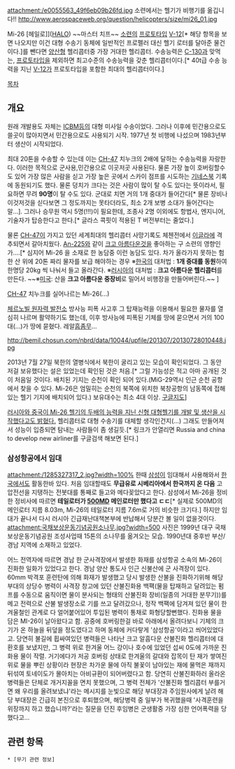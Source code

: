 attachment:/e0055563_49f6eb09b26fd.jpg
소련에서는 헬기가 비행기를 옮깁니다!!
http://www.aerospaceweb.org/question/helicopters/size/mi26_01.jpg

Mi-26 [헤일로]]([[HALO]]) ~~마스터 치프~~ [[소련]]의 [[프로토타입]] [[V-12]][* 해당 항목을 보면 나오지만 이건 대형 수송기  동체에 일반적인 프로펠러 대신 헬기 로터를 달아준 물건이다.]를 뺀다면 [[양산형]] 헬리콥터중 가장 거대한 헬리콥터. 수송능력은 [[C-130]]과 맞먹는, [[프로토타입]]을 제외하면 최고수준의 수송능력을 갖춘 헬리콥터이다.[* 40t급 수송 능력을 지닌 [[V-12]]가 프로토타입을 포함한 최대의 헬리콥터이다.]

[[목차]]

== 개요 ==
원래 개발용도 자체는 [[ICBM]]등의 대형 미사일 수송이었다. 그러나 이후에 민간용으로도 쓸곳이 많아지면서 민간용으로도 사용되기 시작. 1977년 첫 비행에 나섰으며 1983년부터 생산이 시작되었다. 

최대 20톤을 수송할 수 있는데 이는 [[CH-47]] 치누크의 2배에 달하는 수송능력을 자랑한다. 이러한 목적으로 군사용,민간용으로 이곳저곳 사용된다. 물론 가장 높이 호버링할수 도 있어 가장 많은 사람을 싣고 가장 높은 곳에서 스카이 점프를 시도하는 [[기네스북]] 기록에 동원되기도 했다. 물론 덩치가 크다는 것은 사람이 많이 탈 수도 있다는 뜻이라서, 필요하면 무려 '''90명'''이 탈 수도 있다. 군대로 치면 거의 1개 중대가 들어간다[* 물론 장비나 이것저것을 싣다보면 그 정도까지는 못타더라도, 최소 2개 보병 소대가 들어간다는 말...]. 그러나 승무원 역시 5명(!!!)이 필요한데, 조종사 2명 이외에도 항법사, 엔지니어, 기술자가 탑승한다고 한다.[* 글라스 콕핏이 적용된 T 버전부터는 줄었다.]

물론 [[CH-47]]이 가지고 있던 세계최대의 헬리콥터 사망기록도 체첸전에서 [[이글라]]에 격추되면서 갈아치웠다. [[An-225]]와 같이 [[크고 아름다운]]것을 좋아하는 구 소련의 영향인가....[* 심지어 Mi-26 을 소재로 한 농담중 이런 농담도 있다. 차가 올라가지 못하는 험한 산 위에 20톤 짜리 물자를 보급 해야하는 경우 ※[[한국]]의 대처법 : '''1개 중대를 동원'''하여 한명당 20kg 씩 나눠서 들고 올라간다. ※[[러시아]]의 대처법 : '''크고 아름다운 헬리콥터'''를 만든다. ~~※[[미국]]: 산을 '''크고 아름다운 중장비'''로 밀어서 비행장을 만들어버린다.~~ ]

{{{#!html
<object width="560" height="315"><param name="movie" value="//www.youtube.com/v/rBP1cIh27Oo?version=3&amp;hl=ko_KR"></param><param name="allowFullScreen" value="true"></param><param name="allowscriptaccess" value="always"></param><embed src="//www.youtube.com/v/rBP1cIh27Oo?version=3&amp;hl=ko_KR" type="application/x-shockwave-flash" width="560" height="315" allowscriptaccess="always" allowfullscreen="true"></embed></object>
}}}
[[CH-47]] 치누크를 실어나르는 Mi-26(...)


[[체르노빌 원자력 발전소]] 방사능 피폭 사고후 그 탑재능력을 이용해서 필요한 물자를 열심히 나르며 활약하기도 했는데, 이후 방사능에 피폭된 기체를 땅에 묻으면서 거의 100대(...)가 땅에 묻혔다. 레알[[흠좀무]]...

http://bemil.chosun.com/nbrd/data/10044/upfile/201307/20130728010448.jpg

2013년 7월 27일 북한의 열병식에서 북한이 굴리고 있는 모습이 확인되었다. 그 동안 저걸 보유했다는 설은 있었는데 확인된 것은 처음.[* 그럴 가능성은 적고 아마 공개된 것이 처음일 것이다. 배치된 기지는 순천이 확인 되어 있다.(MiG-29역시 인근 순천 공항에서 찾을 수 있다. Mi-26은 엄밀히는 순천의 북쪽에 위치한 북창공항의 남동쪽에 접해 있는 헬기 기지에 배치되어 있다.) 보유대수는 최소 4대 이상. [https://maps.google.com/?ll=39.489695,126.000357&spn=0.0026,0.005845&t=h&z=19 구글지도]]

[http://www.defense-aerospace.com/article-view/release/147320/russia%2C-china-may-develop-new-airliner.html 러시아와 중국이 Mi-26 헬기의 두배의 능력을 지닌 신형 대형헬기를 개발 및 생산을 시작했다고도 밝혔다.] 헬리콥터로 대형 수송기를 대체할 생각인건지(...) 그래도 만들어져서 성능이 입증되면 탐내는 사람들이 좀 생길듯.[* 링크가 안열리면 Russia and china to develop new airliner를 구글검색 해보면 된다.]

=== 삼성항공에서 임대 ===
attachment:/1285327317_2.jpg?width=100% 
한때 [[삼성]]이 임대해서 사용해와서 [[한국]]에서도 활동한바 있다. 처음 임대할때도 '''무급유로 시베리아에서 한국까지 온 다음''' 고압전선을 지탱하는 전봇대를 통째로 들고와 메다꽂았다고 한다. 삼성에서 Mi-26을 정비한 정비사에 따르면 '''테일로터가 [[500MD]] 메인로터만 했다고 ㄷㄷ'''[* 실제로 500MD의 메인로터 지름 8.03m, Mi-26의 테일로터 지름 7.6m로 거의 비슷한 크기다.] 하지만 임대가 끝나서 다시 러시아 긴급재난대책본부에 반납해서 당분간 볼 일이 없을것이다.
attachment:국채보상운동기념공원소나무.jpg?width=500
사진은 1999년 대구 국채보상운동기념공원 조성사업때 15톤의 소나무를 옮겨오는 모습. 1990년대 중후반 부산/경남 지역에 소재하고 있었다.

어느 전역자에 따르면 경남 한 군사격장에서 발생한 화재를 삼성항공 소속의 Mi-26이 진화한 일화가 있었다고 한다. 경남 양산 통도사 인근 신불산에 군 사격장이 있다. 60mm 박격포 훈련탄에 의해 화재가 발생했고 당시 발생한 산불을 진화하기위해 해당부대의 상당수 병력이 사격장 창고에 있던 산불진화용 백팩(물을 탑재하고 달려있는 펌프를 수동으로 움직이면 물이 분사되는 형태의 산불진화 장비(일종의 거대한 분무기))를 메고 전력으로 산불 발생장소로 기를 쓰고 달려갔으나, 정작 백팩에 담겨져 있던 물이 한겨울철인 관계로 다 얼어붙어있어 투입된 병력이 통채로 화형당할뻔했다. 진화용 물을 담은 MI-26이 날아왔다고 함.  공중에 호버링한걸 바로 아래에서 올려다보니 기체의 크기가 온 하늘을 뒤덮을 정도였다고 하며 동체에 커다랗게 '삼성항공'이라고 씌어있었다고. 당연히 불길에 휩싸여있던 병력들은 나타난 크고 알흠다운 산불진화 헬리콥터에 대환호를 보냈지만, 그 병력 위로 한겨울 어느 강이나 호수에 있었던 섭씨 0도에 가까운 진화용 물이 작렬. 거기에다가 저공 호버링 상태로 한겨울의 갈대와 잡목이 탄 재가 쌓여진 위로 물을 뿌린 상황이라 현장은 차가운 물에 아직 불꽃이 남아있는 재에 물먹은 재까지 뒤섞여 토네이도가 몰아치는 아비규환이 되어버렸다고 함. 당연히 산불진화하러 올라온 병력들은 단체로 개거지꼴을 면치 못했으며, 그 병력 전체가 '산불진화 헬리콥터 부를거면 왜 우리를 올려보냈냐'라는 메시지를 눈빛으로 해당 부대장과 주임원사에게 날려 해당 부대장은 긴급히 본진으로 후퇴했으며, 해당병력 중 일부가 복귀했을때 '사격훈련을 위장까지 하고 했습니까?'라는 질문을 던진 후임병은 군생활중 가장 심한 언어폭력을 당했다고...

== 관련 항목 ==
 * [무기 관련 정보]
